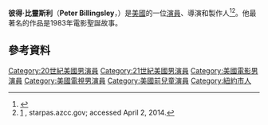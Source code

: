 {{Infobox person
| image = Peter Billingsley at ATX TV Festival 2014 Sullivan and Son.jpg
|caption= 
| birth_date  = {{Birth date and age|1971|4|16|mf=yes}}
| birth_place = 美國[[紐約市|紐約市]]
| occupation  = 演員，製作人，導演
| yearsactive = 1973–現在
| birth_name  = Peter Michaelsen or Peter Billingsley-Michaelsen (disputed)}}
'''彼得·比靈斯利'''（'''Peter Billingsley'''，{{bd|1971年|4月16日}}）是[[美國|美國]]的一位[[演員|演員]]、導演和製作人<ref name="imdb">{{IMDb name|0584546}}</ref><ref>[http://starpas.azcc.gov/scripts/cgiip.exe/WService=wsbroker1/names-detail.p?name-id=07811420&type=CORPORATION] {{Wayback|url=http://starpas.azcc.gov/scripts/cgiip.exe/WService=wsbroker1/names-detail.p?name-id=07811420&type=CORPORATION |date=20070928055615 }}, starpas.azcc.gov; accessed April 2, 2014.</ref>。他最著名的作品是1983年電影聖誕故事。 
==參考資料==
{{reflist}}
{{DEFAULTSORT:Billingsley, Peter}}
[[Category:20世紀美國男演員|Category:20世紀美國男演員]]
[[Category:21世紀美國男演員|Category:21世紀美國男演員]]
[[Category:美國電影男演員|Category:美國電影男演員]]
[[Category:美國電視男演員|Category:美國電視男演員]]
[[Category:美國前兒童演員|Category:美國前兒童演員]]
[[Category:紐約市人|Category:紐約市人]]
